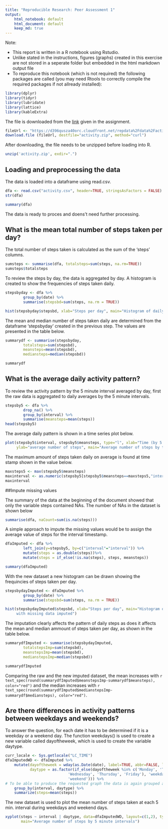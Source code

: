 ```yaml
---
title: "Reproducible Research: Peer Assessment 1"
output: 
    html_notebook: default
    html_document: default
    keep_md: true
---
```


Note: 

- This report is written in a R notebook using Rstudio. 
- Unlike stated in the instructions, figures (graphs) created in this exercise
are not stored in a seperate folder but embedded in the html markdown output file
- To reproduce this notebook (which is not required) the following packages are 
called (you may need Rtools to correctly compile the required packages if not 
allready installed):

```r
library(dplyr)
library(tidyr)
library(lubridate)
library(lattice)
library(kableExtra)
```


The file is downloaded from the [link](https://d396qusza40orc.cloudfront.net/repdata%2Fdata%2Factivity.zip)
given in the assignment.

```r
fileUrl <- "https://d396qusza40orc.cloudfront.net/repdata%2Fdata%2Factivity.zip"
download.file (fileUrl, destfile="activity.zip", method="curl")
```

After downloading, the file needs to be unzipped before loading into R.  

```r
unzip('activity.zip', exdir=".")
```

## Loading and preprocessing the data

The data is loaded into a dataframe using read.csv.

```r
dfa <- read.csv("activity.csv", header=TRUE, stringsAsFactors = FALSE)
str(dfa)  

summary(dfa)
```

The data is ready to proces and doens't need further processing. 


## What is the mean total number of steps taken per day?
The total number of steps taken is calculated as the sum of 
the 'steps' columns. 

```r
sumsteps <- summarise(dfa, totalsteps=sum(steps, na.rm=TRUE))
sumsteps$totalsteps
```



To review the steps by day, the data is aggregated by day. A histogram is created 
to show the frequencies of steps taken daily.  

```r
stepsbyday <- dfa %>%
        group_by(date) %>%
        summarise(stepsbd=sum(steps, na.rm = TRUE))

hist(stepsbyday$stepsbd, xlab="Steps per day", main="Histogram of daily steps")
```

The mean  and median  number
of steps taken daily are determined from the dataframe 'stepsbyday' created in 
the previous step. The values are presented in the table below. 


```r
summarydf <- summarise(stepsbyday,
        totalsteps=sum(stepsbd),
        meansteps=mean(stepsbd),
        mediansteps=median(stepsbd))

summarydf
```

## What is the average daily activity pattern?

To review the activity pattern by the 5 minute interval averaged by day, 
first the raw data is aggregated to daily averages by the 5 minute intervals. 

```r
stepsby5 <- dfa %>%
        drop_na() %>%
        group_by(interval) %>%
        summarise(meansteps=mean(steps))
head(stepsby5)
```

The average daily pattern is shown in a time series plot below. 

```r
plot(stepsby5$interval, stepsby5$meansteps, type="l", xlab="Time (by 5 min intervals)",
     ylab="average number of steps", main="Average number of steps by time stamp")
```

The maximum amount of steps taken daily on average is found at 
time stamp shown in the value below. 

```r
maxsteps5 <- max(stepsby5$meansteps)
maxinterval <- as.numeric(stepsby5[stepsby5$meansteps==maxsteps5,"interval"])
maxinterval
```




##Impute missing values

The summary of the data at the beginning of the document showed that only the 
variable steps contained NAs. The number of NAs in the dataset is shown below

```r
summarise(dfa, naCount=sum(is.na(steps)))
```

A simple approach to impute the missing values would be to assign the average value
of steps for the interval timestamp.

```r
dfaImputed <- dfa %>%
        left_join(y=stepsby5, by=c("interval"="interval")) %>%
        mutate(steps = as.double(steps))%>%
        mutate(steps = if_else(!is.na(steps), steps, meansteps))

summary(dfaImputed)
```

With the new dataset a new histogram can be drawn showing the frequincies of steps 
taken per day.

```r
stepsbydayImputed <- dfaImputed %>%
        group_by(date) %>%
        summarise(stepsbd=sum(steps, na.rm = TRUE))

hist(stepsbydayImputed$stepsbd, xlab="Steps per day", main="Histogram of daily steps
     with missing data imputed")
```

The imputation clearly affects the pattern of daily steps as does it affects the 
mean and median ammount of steps taken per day, as shown in the table below.


```r
summarydfImputed <- summarise(stepsbydayImputed,
        totalstepsImp=sum(stepsbd),
        meanstepsImp=mean(stepsbd),
        medianstepsImp=median(stepsbd))

summarydfImputed

```

Comparing the raw and the new imputed dataset, the mean increases with 
`r text_spec(round(summarydfImputed$meanstepsImp-summarydf$meansteps), color="red")` and 
the median increases with 
`r text_spec(round(summarydfImputed$medianstepsImp-summarydf$mediansteps), color="red")`.

## Are there differences in activity patterns between weekdays and weekends?
To answer the question,  for each date it has to be determined if it is a 
weekday or a weekend day. The function weekdays() is used to create a new variable
called dayoftheweek, which is used to create the variable daytype.

```r
curr_locale <- Sys.getlocale("LC_TIME")
dfaImputedWD <- dfaImputed %>%
    mutate(dayoftheweek = wday(as.Date(date), label=TRUE, abbr=FALSE, locale='us'),
           daytype = as.factor(if_else(dayoftheweek %in% c('Monday', 'Tuesday',
                            'Wednesday', 'Thursday', 'Friday'), 'weekday',
                            'weekend'))) %>%
# To be able to produce the requested graph the data is again grouped and summmarized
    group_by(interval, daytype) %>% 
    summarize(steps=mean(steps))
```

The new dataset is used to plot the mean number of steps taken at each 
5 min. interval during weekdays and weekend days. 

```r
xyplot(steps ~ interval | daytype, data=dfaImputedWD, layout=c(1,2), type=c("g", "l"),
       main="Average number of steps by 5 minute intervals")
```




